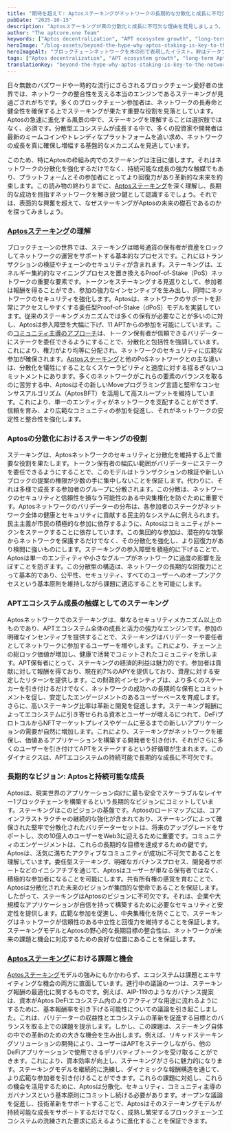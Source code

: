 ```yaml
---
title: "期待を超えて: Aptosステーキングがネットワークの長期的な分散化と成長に不可欠な理由"
pubDate: "2025-10-15"
description: "Aptosステーキングが真の分散化と成長に不可欠な理由を発見しましょう。APTの未来における重要な役割を今すぐ明らかにします—見逃さないでください！"
author: "The aptcore.one Team"
keywords: ["Aptos decentralization", "APT ecosystem growth", "long-term Aptos vision", "staking importance"]
heroImage: "/blog-assets/beyond-the-hype-why-aptos-staking-is-key-to-the-network's-long-term-decentralization-and-growth.jpg"
heroImageAlt: "ブロックチェーンネットワークを木の形で表現したイラスト。幹はデータブロックを象徴する相互接続されたノードで構成され、枝はさまざまなトランザクションを表しています。地面の下には「ステーキング」とラベル付けされた根が見え、ネットワークのサポートと基盤を示しています。背景は青と緑のグラデーションで、デジタルテーマを強調しています。"
tags: ["Aptos decentralization", "APT ecosystem growth", "long-term Aptos vision", "staking importance"]
translationKey: "beyond-the-hype-why-aptos-staking-is-key-to-the-networks-long-term-decentralization-and-growth"
---
```


日々無数のバズワードや一時的な流行にさらされるブロックチェーン愛好者の世界では、ネットワークの整合性を支える本当のエンジンであるステーキングが見過ごされがちです。多くのブロックチェーン参加者は、ネットワークの長寿命と健全性を確保する上でステーキングが果たす重要な役割を見落としています。Aptosの急速に進化する風景の中で、ステーキングを理解することは選択肢ではなく、必須です。分散型エコシステムが成長する中で、多くの投資家や開発者は最新のミームコインやトレンディなプラットフォームを追い求め、ネットワークの成長を真に確保し増幅する基盤的なメカニズムを見逃しています。

このため、特にAptosの枠組み内でのステーキングは注目に値します。それはネットワークの分散化を強化するだけでなく、持続可能な成長の強力な触媒でもあり、プラットフォームとその参加者にとってより回復力があり革新的な未来を約束します。この読み物の終わりまでに、[Aptosステーキング](https://aptos.dev/en/network/blockchain/delegated-staking)を深く理解し、長期的な成功を目指すネットワークを解き放つ鍵として認識するでしょう。それでは、表面的な興奮を超えて、なぜステーキングがAptosの未来の礎石であるのかを探ってみましょう。

### [Aptosステーキング](https://aptos.dev/en/network/blockchain/delegated-staking)の理解

ブロックチェーンの世界では、ステーキングは暗号通貨の保有者が資産をロックしてネットワークの運営をサポートする基本的なプロセスです。これにはトランザクションの検証やチェーンのセキュリティが含まれます。ステーキングは、エネルギー集約的なマイニングプロセスを置き換えるProof-of-Stake（PoS）ネットワークの重要な要素です。トークンをステーキングする見返りとして、参加者は報酬を得ることができ、参加の強力なインセンティブを生み出し、同時にネットワークのセキュリティを強化します。Aptosは、ネットワークのサポートを非常にアクセスしやすくする委任型Proof-of-Stake（dPoS）モデルを実装しています。従来のステーキングメカニズムでは多くの保有が必要なことが多いのに対し、Aptosは参入障壁を大幅に下げ、11 APTからの参加を可能にしています。この[コミュニティ主導のアプローチ](https://legacy.aptos.dev/community/aptos-style/)は、トークン保有者が信頼できるバリデーターにステークを委任できるようにすることで、分散化と包括性を強調しています。これにより、権力がより均等に分配され、ネットワークのセキュリティに広範な参加が確保されます。[Aptosステーキング](https://aptos.dev/en/network/blockchain/delegated-staking)と他のPoSネットワークとの主な違いは、分散化を犠牲にすることなくスケーラビリティと速度に対する揺るぎないコミットメントにあります。多くのネットワークがこれらの要素のバランスを取るのに苦労する中、Aptosはその新しいMoveプログラミング言語と堅牢なコンセンサスアルゴリズム（AptosBFT）を活用して高スループットを維持しています。これにより、単一のエンティティがネットワークを支配することができず、信頼を育み、より広範なコミュニティの参加を促進し、それがネットワークの安定性と整合性を強化します。

### Aptosの分散化におけるステーキングの役割

ステーキングは、Aptosネットワークのセキュリティと分散化を維持する上で重要な役割を果たします。トークン保有者の幅広い範囲がバリデーターにステークを委任できるようにすることで、このモデルはトランザクションの検証や新しいブロックの提案の権限が少数の手に集中しないことを保証します。代わりに、それは多様で成長する参加者のグループに分散されます。この分散は、ネットワークのセキュリティと信頼性を損なう可能性のある中央集権化を防ぐために重要です。Aptosネットワークのバリデーターの分布は、各参加者のステークがネットワーク全体の健康とセキュリティに貢献する民主的なシステムに例えられます。民主主義が市民の積極的な参加に依存するように、Aptosはコミュニティがトークンをステークすることに依存しています。この集団的な参加は、潜在的な攻撃からネットワークを保護するだけでなく、その分散化を強化し、より回復力があり検閲に強いものにします。ステーキングの参入障壁を積極的に下げることで、Aptosは単一のエンティティや小さなグループがネットワークに過度の影響を及ぼすことを防ぎます。この分散型の構造は、ネットワークの長期的な回復力にとって基本的であり、公平性、セキュリティ、すべてのユーザーへのオープンアクセスという基本原則を維持しながら課題に適応することを可能にします。

### APTエコシステム成長の触媒としてのステーキング

Aptosネットワークでのステーキングは、単なるセキュリティメカニズム以上のものであり、APTエコシステム全体の成長と活力の強力なエンジンです。参加の明確なインセンティブを提供することで、ステーキングはバリデーターや委任者としてネットワークに参加するユーザーを増やします。これにより、チェーン上の総ロック価値が増加し、健康で活発でコミットされたコミュニティを示します。APT保有者にとって、ステーキングの経済的利益は魅力的です。参加者は貢献に対して報酬を得ており、現在約7%のAPYを提供しており、資産に対する安定したリターンを提供します。この財政的インセンティブは、より多くのステーカーを引き付けるだけでなく、ネットワークの成功への長期的な保有とコミットメントを促し、安定したエンゲージメントのあるユーザーベースを育成します。さらに、高いステーキング比率は革新と開発を促進します。ステーキング報酬によってエコシステムに引き寄せられる資本とユーザーが増えるにつれて、DeFiプロトコルからNFTマーケットプレイスやゲームに至るまでの新しいアプリケーションの需要が自然に増加します。これにより、ステーキングがネットワークを確保し、価値あるアプリケーションを構築する開発者を引き付け、それがさらに多くのユーザーを引き付けてAPTをステークするという好循環が生まれます。このダイナミクスは、APTエコシステムの持続可能で長期的な成長に不可欠です。

### 長期的なビジョン: Aptosと持続可能な成長

Aptosは、現実世界のアプリケーション向けに最も安全でスケーラブルなレイヤー1ブロックチェーンを構築するという長期的なビジョンにコミットしています。ステーキングはこのビジョンの基盤です。Aptosのロードマップには、コアインフラストラクチャの継続的な強化が含まれており、ステーキングによって確保された堅牢で分散化されたバリデーターセットは、将来のアップグレードをサポートし、次の10億人のユーザーをWeb3に迎えるために重要です。コミュニティのエンゲージメントは、これらの長期的な目標を達成するための鍵です。Aptosは、活気に満ちたアクティブなコミュニティが成功に不可欠であることを理解しています。委任型ステーキング、明確なガバナンスプロセス、開発者サポートなどのイニシアチブを通じて、Aptosはユーザーが単なる保有者ではなく、積極的な参加者になることを可能にします。共有所有権の感覚を育むことで、Aptosは分散化された未来のビジョンが集団的な使命であることを保証します。したがって、ステーキングはAptosのビジョンに不可欠です。それは、企業や大規模なアプリケーションが自信を持って構築するために必要なセキュリティと安定性を提供します。広範な参加を促進し、中央集権化を防ぐことで、ステーキングはネットワークが信頼性のある中立性と回復力を維持することを保証します。ステーキングモデルとAptosの野心的な長期目標の整合性は、ネットワークが未来の課題と機会に対応するための良好な位置にあることを保証します。

### [Aptosステーキング](https://aptos.dev/en/network/blockchain/delegated-staking)における課題と機会

[Aptosステーキング](https://aptos.dev/en/network/blockchain/delegated-staking)モデルの強みにもかかわらず、エコシステムは課題とエキサイティングな機会の両方に直面しています。進行中の議論の一つは、ステーキング報酬の最適化に関するものです。例えば、AIP-119のようなガバナンス提案は、資本がAptos DeFiエコシステム内のよりアクティブな用途に流れるようにするために、基本報酬率を引き下げる可能性についての議論を引き起こしました。これは、バリデーターの収益性とエコシステムの革新を促進する目標とのバランスを取る上での課題を提示します。しかし、この課題は、ステーキング自体の中での革新のための大きな機会を生み出します。例えば、リキッドステーキングソリューションの開発により、ユーザーはAPTをステークしながら、他のDeFiアプリケーションで使用できるデリバティブトークンを受け取ることができます。これにより、資本効率が向上し、ステーキングがさらに魅力的になります。ステーキングモデルを継続的に洗練し、ダイナミックな報酬構造を通じて、より広範な参加者を引き付けることができます。これらの課題に対処し、これらの機会を活用するために、Aptosは分散化、セキュリティ、コミュニティ主導のガバナンスという基本原則にコミットし続ける必要があります。オープンな議論を促進し、技術革新をサポートすることで、Aptosはそのステーキングモデルが持続可能な成長をサポートするだけでなく、成熟し繁栄するブロックチェーンエコシステムの洗練された要求に応えるように進化することを保証できます。